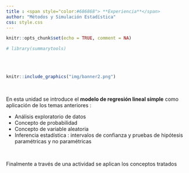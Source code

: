 ```yaml
---
title : <span style="color:#686868"> **Experiencia**</span>
author: "Métodos y Simulación Estadística"
css: style.css
---
```




```r
knitr::opts_chunk$set(echo = TRUE, comment = NA)

# library(summarytools)

```



</br></br>

```r
knitr::include_graphics("img/banner2.png")
```

</br>

En esta unidad se introduce el **modelo de regresión lineal simple** como aplicación de los temas anteriores : 

* Análisis exploratorio de datos
* Concepto de probabilidad
* Concepto de variable aleatoria
* Inferencia estadística : intervalos de confianza y pruebas de hipótesis paramétricas y no paramétricas

</br>

Finalmente a través de una actividad se aplican los conceptos tratados









